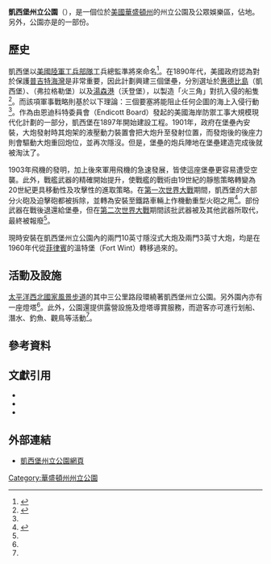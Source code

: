 {{Infobox protected area
| name            = 凱西堡州立公園
| iucn_category   = 
<!-- images -->
| photo           = Fort Casey Disappearing gun.jpg
| photo_caption   = 凱西堡內的{{tsl|en|Disappearing gun|隱沒式大炮}}
<!-- map -->
| map             = USA Washington
| map_image       = 
| map_size        = 280
| map_caption     = 凱西堡州立公園的位置
| relief          = 1
<!-- location -->
| location        = 美國[[華盛頓州|華盛頓州]][[島縣|島縣]]庫珀維爾
| nearest_city    = 
| nearest_town    = 
| coordinates     = {{coord|48|09|51|N|122|40|44|W|display=inline,title}}
| coords_ref      = <ref name=gnis>{{cite gnis|1534139|Fort Casey}}</ref>
<!-- stats --> 
| length          = 
| length_mi       = 
| length_km       = 
| width           = 
| width_mi        = 
| width_km        = 
| area_acre       = 999
| area_ref        = 
| elevation       = {{convert|20|ft|m|abbr=on}}<ref name=gnis/>
| elevation_avg   = 
| elevation_min   = 
| elevation_max   = 
| dimensions      = 
| designation     = 
<!-- dates & info -->
| authorized      = 
| created         = 
| designated      = 
| established     = 1955年
| named_for       = 
| visitation_num  = 
| visitation_year = 
| visitation_ref  = 
| governing_body  = 
| administrator   = 
| operator        = Washington State Parks and Recreation Commission
| owner           =
<!-- website, embedded --> 
| website         = [http://parks.state.wa.us/505/Fort-Casey Fort Casey State Park]
| embedded        = 
}}

'''凱西堡州立公園'''（{{lang-en|Fort Casey State Park}}），是一個位於[[美國|美國]][[華盛頓州|華盛頓州]]的州立公園及公眾娛樂區，佔地{{convert|999|acre|ha}}。另外，公園亦是{{tsl|en|Ebey's Landing National Historical Reserve|伊貝登陸國家歷史保護區}}的一部份。

== 歷史 ==
凱西堡以[[美國陸軍工兵部隊|美國陸軍工兵部隊]]工兵總監{{tsl|en|Thomas Lincoln Casey Sr.|湯姆斯·林肯·凱西}}準將來命名<ref name="WSPRC">{{Cite web |url = https://parks.state.wa.us/505/Fort-Casey |title = Fort Casey Historical State Park |author = Washington State Parks and Recreation Commission |language = en |accessdate = 2020-09-06 |deadurl = no |archiveurl = https://web.archive.org/web/20200816185140/https://parks.state.wa.us/505/Fort-Casey |archivedate = 2020-08-16 }}</ref>。在1890年代，美國政府認為{{tsl|en|Admiralty Inlet|阿德默勒爾蒂灣 (美國)|阿德默勒爾蒂灣}}對於保護[[普吉特海灣|普吉特海灣]]是非常重要，因此計劃興建三個堡壘，分別選址於[[惠德比島|惠德比島]]（凱西堡）、{{tsl|en|Marrowstone, Washington|馬羅斯通島}}（弗拉格勒堡）以及[[湯森港_(華盛頓州)|湯森港]]（沃登堡），以製造「火三角」對抗入侵的船隻<ref name="Triangle of Fire">{{Cite web |url = https://www.historylink.org/File/7524 |title = Triangle of Fire - The Harbor Defenses of Puget Sound (1897-1953) |author = Daryl C. McClary |date = 2005-11-11 |publisher = The Online Encyclopedia of Washington State History |language = en |accessdate = 2020-09-06 |deadurl = no |archiveurl = https://web.archive.org/web/20200715055901/https://www.historylink.org/File/7524 |archivedate = 2020-07-15 }}</ref>。而該項軍事戰略則基於以下理論：三個要塞將能阻止任何企圖的海上入侵行動<ref name="Triangle of Fire"/>。作為由恩迪科特委員會（Endicott Board）發起的美國海岸防禦工事大規模現代化計劃的一部分，凱西堡在1897年開始建設工程{{sfn|Kirk|Alexander|1995|p=494}}{{sfn|McGovern|Smith|2012|p=12}}。1901年，政府在堡壘內安裝{{tsl|en|Disappearing gun|隱沒式大炮}}，大炮發射時其炮架的液壓動力裝置會把大炮升至發射位置，而發炮後的後座力則會驅動大炮重回炮位，並再次隱沒{{sfn|Kirk|Alexander|1995|p=268}}。但是，堡壘的炮兵陣地在堡壘建造完成後就被淘汰了{{sfn|Kirk|Alexander|1995|p=268}}。

1903年飛機的發明，加上後來軍用飛機的急速發展，皆使這座堡壘更容易遭受空襲{{sfn|Kirk|Alexander|1995|p=268}}。此外，戰艦武器的精確開始提升，使戰艦的戰術由19世紀的靜態策略轉變為20世紀更具移動性及攻擊性的進取策略。在[[第一次世界大戰|第一次世界大戰]]期間，凱西堡的大部分火砲及迫擊砲都被拆除，並轉為安裝至鐵路車輛上作機動重型火砲之用<ref name="Fort Casey">{{Cite web |url = https://cdsg.org/fort-casey/ |title = Fort Casey |author = Coast Defense Study Group |language = en |accessdate = 2020-09-10 |deadurl = no |archiveurl = https://web.archive.org/web/20190420070040/https://cdsg.org/fort-casey/ |archivedate = 2019-04-20 }}</ref>。部份武器在戰後退還給堡壘，但在[[第二次世界大戰|第二次世界大戰]]期間該批武器被{{tsl|en|16"/50 caliber Mark 2 gun|Mk 2 16英寸艦砲}}及其他武器所取代，最終被報廢<ref name="Fort Casey"/>。

現時安裝在凱西堡州立公園內的兩門10英寸隱沒式大炮及兩門3英寸大炮，均是在1960年代從[[菲律賓|菲律賓]]的溫特堡（Fort Wint）轉移過來的{{sfn|Berhow|2004|pp=230, 233}}。

== 活動及設施 ==
[[太平洋西北步道|太平洋西北國家風景步道]]的其中三公里路段環繞著凱西堡州立公園。另外園內亦有一座燈塔<ref name="WSPRC"/>。此外，公園還提供露營設施及燈塔導賞服務，而遊客亦可進行划船、潛水、釣魚、觀鳥等活動<ref name="WSPRC"/>。

== 參考資料 ==
{{reflist|2}}

== 文獻引用 ==
* {{Cite book | editor-last = Berhow | editor-first = Mark A. | title = American Seacoast Defenses: A Reference Guide | publisher = Coast Defense Study Group Press | edition = 2 | date = 2004 | ISBN = 978-0-9748167-0-8 | language = en | ref = harf}}
* {{Cite book | last = Kirk | first = Ruth | last2 = Alexander | first2 = Carmela | title = Exploring Washington's Past: A Road Guide to History | location = Seattle, WA | publisher = University of Washington Press | date = 1995 | ISBN = 978-0-295-97443-9 | language = en | ref = harf}}
* {{Cite book | last = McGovern | first = Terrance | last2 = Smith | first2 = Bolling | title = American Coastal Defenses 1885–1950 | location = London | publisher = Bloomsbury Publishing | date = 2012 | ISBN = 978-1-84908-043-9 | language = en | ref = harf}}

== 外部連結 ==
* [http://parks.state.wa.us/505/Fort-Casey 凱西堡州立公園網頁]{{Wayback|url=http://parks.state.wa.us/505/Fort-Casey |date=20200816185140 }}

{{DEFAULTSORT:Fort Casey State Park}}
[[Category:華盛頓州州立公園|Category:華盛頓州州立公園]]